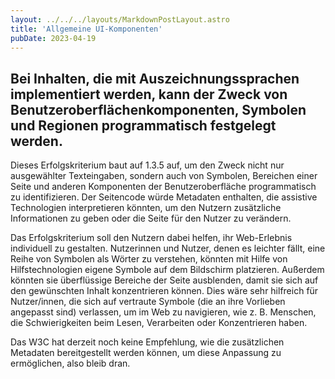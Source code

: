 ```yaml
---
layout: ../../../layouts/MarkdownPostLayout.astro
title: 'Allgemeine UI-Komponenten'
pubDate: 2023-04-19
---
```


## Bei Inhalten, die mit Auszeichnungssprachen implementiert werden, kann der Zweck von Benutzeroberflächenkomponenten, Symbolen und Regionen programmatisch festgelegt werden.

Dieses Erfolgskriterium baut auf 1.3.5 auf, um den Zweck nicht nur ausgewählter Texteingaben, sondern auch von Symbolen, Bereichen
einer Seite und anderen Komponenten der Benutzeroberfläche programmatisch zu identifizieren. Der Seitencode würde Metadaten enthalten,
die assistive Technologien interpretieren könnten, um den Nutzern zusätzliche Informationen zu geben oder die Seite für den Nutzer
zu verändern.

Das Erfolgskriterium soll den Nutzern dabei helfen, ihr Web-Erlebnis individuell zu gestalten. Nutzerinnen und Nutzer, denen es
leichter fällt, eine Reihe von Symbolen als Wörter zu verstehen, könnten mit Hilfe von Hilfstechnologien eigene Symbole auf dem
Bildschirm platzieren. Außerdem könnten sie überflüssige Bereiche der Seite ausblenden, damit sie sich auf den gewünschten Inhalt
konzentrieren können. Dies wäre sehr hilfreich für Nutzer/innen, die sich auf vertraute Symbole (die an ihre Vorlieben angepasst
sind) verlassen, um im Web zu navigieren, wie z. B. Menschen, die Schwierigkeiten beim Lesen, Verarbeiten oder Konzentrieren haben.

Das W3C hat derzeit noch keine Empfehlung, wie die zusätzlichen Metadaten bereitgestellt werden können, um diese Anpassung zu
ermöglichen, also bleib dran.
